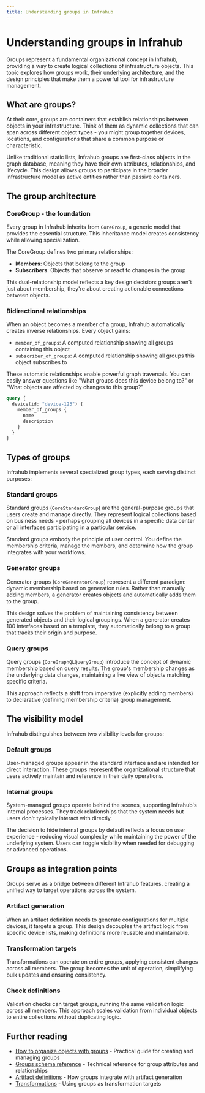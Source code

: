 ```yaml
---
title: Understanding groups in Infrahub
---
```


# Understanding groups in Infrahub

Groups represent a fundamental organizational concept in Infrahub, providing a way to create logical collections of infrastructure objects. This topic explores how groups work, their underlying architecture, and the design principles that make them a powerful tool for infrastructure management.

## What are groups?

At their core, groups are containers that establish relationships between objects in your infrastructure. Think of them as dynamic collections that can span across different object types - you might group together devices, locations, and configurations that share a common purpose or characteristic.

Unlike traditional static lists, Infrahub groups are first-class objects in the graph database, meaning they have their own attributes, relationships, and lifecycle. This design allows groups to participate in the broader infrastructure model as active entities rather than passive containers.

## The group architecture

### CoreGroup - the foundation

Every group in Infrahub inherits from `CoreGroup`, a generic model that provides the essential structure. This inheritance model creates consistency while allowing specialization.

The CoreGroup defines two primary relationships:

- **Members**: Objects that belong to the group
- **Subscribers**: Objects that observe or react to changes in the group

This dual-relationship model reflects a key design decision: groups aren't just about membership, they're about creating actionable connections between objects.

### Bidirectional relationships

When an object becomes a member of a group, Infrahub automatically creates inverse relationships. Every object gains:

- `member_of_groups`: A computed relationship showing all groups containing this object
- `subscriber_of_groups`: A computed relationship showing all groups this object subscribes to

These automatic relationships enable powerful graph traversals. You can easily answer questions like "What groups does this device belong to?" or "What objects are affected by changes to this group?"

```graphql
query {
  device(id: "device-123") {
    member_of_groups {
      name
      description
    }
  }
}
```

## Types of groups

Infrahub implements several specialized group types, each serving distinct purposes:

### Standard groups

Standard groups (`CoreStandardGroup`) are the general-purpose groups that users create and manage directly. They represent logical collections based on business needs - perhaps grouping all devices in a specific data center or all interfaces participating in a particular service.

Standard groups embody the principle of user control. You define the membership criteria, manage the members, and determine how the group integrates with your workflows.

### Generator groups

Generator groups (`CoreGeneratorGroup`) represent a different paradigm: dynamic membership based on generation rules. Rather than manually adding members, a generator creates objects and automatically adds them to the group.

This design solves the problem of maintaining consistency between generated objects and their logical groupings. When a generator creates 100 interfaces based on a template, they automatically belong to a group that tracks their origin and purpose.

### Query groups

Query groups (`CoreGraphQLQueryGroup`) introduce the concept of dynamic membership based on query results. The group's membership changes as the underlying data changes, maintaining a live view of objects matching specific criteria.

This approach reflects a shift from imperative (explicitly adding members) to declarative (defining membership criteria) group management.

## The visibility model

Infrahub distinguishes between two visibility levels for groups:

### Default groups

User-managed groups appear in the standard interface and are intended for direct interaction. These groups represent the organizational structure that users actively maintain and reference in their daily operations.

### Internal groups

System-managed groups operate behind the scenes, supporting Infrahub's internal processes. They track relationships that the system needs but users don't typically interact with directly.

The decision to hide internal groups by default reflects a focus on user experience - reducing visual complexity while maintaining the power of the underlying system. Users can toggle visibility when needed for debugging or advanced operations.

## Groups as integration points

Groups serve as a bridge between different Infrahub features, creating a unified way to target operations across the system.

### Artifact generation

When an artifact definition needs to generate configurations for multiple devices, it targets a group. This design decouples the artifact logic from specific device lists, making definitions more reusable and maintainable.

### Transformation targets

Transformations can operate on entire groups, applying consistent changes across all members. The group becomes the unit of operation, simplifying bulk updates and ensuring consistency.

### Check definitions

Validation checks can target groups, running the same validation logic across all members. This approach scales validation from individual objects to entire collections without duplicating logic.

## Further reading

- [How to organize objects with groups](../guides/groups.mdx) - Practical guide for creating and managing groups
- [Groups schema reference](../reference/schema/groups) - Technical reference for group attributes and relationships
- [Artifact definitions](./artifact) - How groups integrate with artifact generation
- [Transformations](./transformation) - Using groups as transformation targets